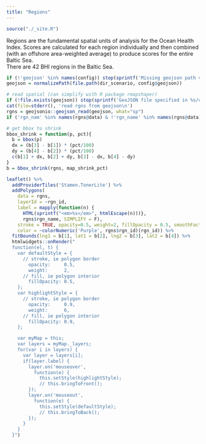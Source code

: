 ```yaml
---
title: "Regions"
---
```


```r
source("./_site.R")
```

Regions are the fundamental spatial units of analysis for the Ocean Health Index. Scores are calculated for each region individually and then combined (with an offshore area-weighted average) to produce scores for the entire Baltic Sea.  
There are 42 BHI regions in the Baltic Sea.


```r
if (!'geojson' %in% names(config)) stop(sprintf('Missing geojson path variable in %s/conf/config.R', dir_scenario))
geojson = normalizePath(file.path(dir_scenario, config$geojson))

# read spatial (can simplify with R package rmapshaper)
if (!file.exists(geojson)) stop(sprintf('GeoJSON file specified in %s/conf/config.R not found: %s', dir_scenario, geojson))
cat(file=stderr(), 'read rgns from geojson\n')
rgns = geojsonio::geojson_read(geojson, what="sp")
if ('rgn_nam' %in% names(rgns@data) & !'rgn_name' %in% names(rgns@data)) rgns@data = rgns@data %>% mutate(rgn_name = rgn_nam)

# get bbox to shrink
bbox_shrink = function(p, pct){
  b = bbox(p)
  dx = (b[3] - b[1]) * (pct/100)
  dy = (b[4] - b[2]) * (pct/100)
  c(b[1] + dx, b[2] + dy, b[3] - dx, b[4] - dy)
}
b = bbox_shrink(rgns, map_shrink_pct)

leaflet() %>%
  addProviderTiles('Stamen.TonerLite') %>%
  addPolygons(
    data = rgns, 
    layerId = ~rgn_id,
    label = mapply(function(n) {
      HTML(sprintf("<em>%s</em>", htmlEscape(n)))},
      rgns$rgn_name, SIMPLIFY = F),
    stroke = TRUE, opacity=0.5, weight=2, fillOpacity = 0.5, smoothFactor = 0.5,
    color = ~colorNumeric('Purple', rgns$rgn_id)(rgn_id)) %>%
  fitBounds(lng1 = b[1], lat1 = b[2], lng2 = b[3], lat2 = b[4]) %>%
  htmlwidgets::onRender("
  function(el, t) {
    var defaultStyle = {
      // stroke, ie polygon border
        opacity:     0.5,
        weight:      2,
      // fill, ie polygon interior
        fillOpacity: 0.5,
    };
    var highlightStyle = {
      // stroke, ie polygon border
        opacity:     0.9,
        weight:      6,
      // fill, ie polygon interior
        fillOpacity: 0.9,
    };

    var myMap = this;
    var layers = myMap._layers;
    for(var i in layers) {
      var layer = layers[i];
      if(layer.label) {
        layer.on('mouseover',
          function(e) {
            this.setStyle(highlightStyle);
            // this.bringToFront();
        });
        layer.on('mouseout',
          function(e) {
            this.setStyle(defaultStyle);
            // this.bringToBack();
        });
      }
    }
  }")
```
